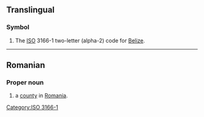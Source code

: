 {{also|Bz|.bz}}

==Translingual==

===Symbol===
{{head|mul|symbol}}
# The [[ISO]] 3166-1 two-letter (alpha-2) code for [[Belize]].

[[Category:ISO 3166-1]]

----

==Romanian==

===Proper noun===
{{head|ro|proper noun}}

# {{abbreviation of|ro|Buzău|dot=,}} a [[county]] in [[Romania]].